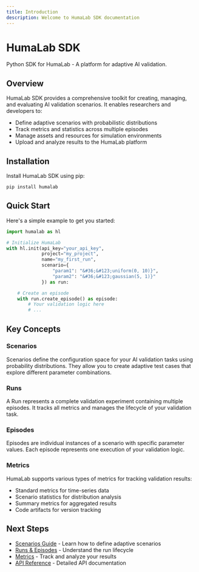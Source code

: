 ```yaml
---
title: Introduction
description: Welcome to HumaLab SDK documentation
---
```


# HumaLab SDK

Python SDK for HumaLab - A platform for adaptive AI validation.

## Overview

HumaLab SDK provides a comprehensive toolkit for creating, managing, and evaluating AI validation scenarios. It enables researchers and developers to:

- Define adaptive scenarios with probabilistic distributions
- Track metrics and statistics across multiple episodes
- Manage assets and resources for simulation environments
- Upload and analyze results to the HumaLab platform

## Installation

Install HumaLab SDK using pip:

```bash
pip install humalab
```

## Quick Start

Here's a simple example to get you started:

```python
import humalab as hl

# Initialize HumaLab
with hl.init(api_key="your_api_key",
             project="my_project",
             name="my_first_run",
             scenario={
                 "param1": "&#36;&#123;uniform(0, 10)}",
                 "param2": "&#36;&#123;gaussian(5, 1)}"
             }) as run:

    # Create an episode
    with run.create_episode() as episode:
        # Your validation logic here
        # ...
```

## Key Concepts

### Scenarios

Scenarios define the configuration space for your AI validation tasks using probability distributions. They allow you to create adaptive test cases that explore different parameter combinations.

### Runs

A Run represents a complete validation experiment containing multiple episodes. It tracks all metrics and manages the lifecycle of your validation task.

### Episodes

Episodes are individual instances of a scenario with specific parameter values. Each episode represents one execution of your validation logic.

### Metrics

HumaLab supports various types of metrics for tracking validation results:
- Standard metrics for time-series data
- Scenario statistics for distribution analysis
- Summary metrics for aggregated results
- Code artifacts for version tracking

## Next Steps

- [Scenarios Guide](/docs/scenarios) - Learn how to define adaptive scenarios
- [Runs & Episodes](/docs/runs) - Understand the run lifecycle
- [Metrics](/docs/metrics) - Track and analyze your results
- [API Reference](/docs/api) - Detailed API documentation
